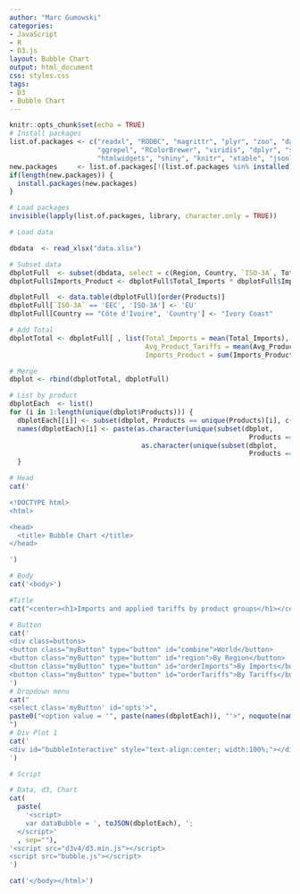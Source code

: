 ```yaml
---
author: "Marc Gumowski"
categories:
- JavaScript
- R
- D3.js
layout: Bubble Chart
output: html_document
css: styles.css
tags:
- D3
- Bubble Chart
---
```


```r
knitr::opts_chunk$set(echo = TRUE)
# Install packages
list.of.packages <- c("readxl", "RODBC", "magrittr", "plyr", "zoo", "data.table", "extrafont", "maps", "ggplot2", 
                      "ggrepel", "RColorBrewer", "viridis", "dplyr", "sp", "circlize", "gridSVG", "ggiraph",
                      "htmlwidgets", "shiny", "knitr", "xtable", "jsonlite")
new.packages     <- list.of.packages[!(list.of.packages %in% installed.packages()[ ,"Package"])]
if(length(new.packages)) {
  install.packages(new.packages)
}

# Load packages
invisible(lapply(list.of.packages, library, character.only = TRUE))

# Load data

dbdata  <- read_xlsx("data.xlsx")

# Subset data
dbplotFull  <- subset(dbdata, select = c(Region, Country, `ISO-3A`, Total_Imports, Products, Product_Description, Avg_Product_Tariffs, Imports_Product_Share)) 
dbplotFull$Imports_Product <- dbplotFull$Total_Imports * dbplotFull$Imports_Product_Share / 100

dbplotFull  <- data.table(dbplotFull)[order(Products)]
dbplotFull[`ISO-3A` == 'EEC', 'ISO-3A'] <- 'EU'
dbplotFull[Country == "Côte d'Ivoire", 'Country'] <- "Ivory Coast"

# Add Total
dbplotTotal <- dbplotFull[ , list(Total_Imports = mean(Total_Imports), Products = "00", Product_Description = "Total",
                                  Avg_Product_Tariffs = mean(Avg_Product_Tariffs), Imports_Product_Share = sum(Imports_Product_Share), 
                                  Imports_Product = sum(Imports_Product)), by = list(Country, `ISO-3A`, Region)]

# Merge
dbplot <- rbind(dbplotTotal, dbplotFull)  

# List by product
dbplotEach  <- list()
for (i in 1:length(unique(dbplot$Products))) {
  dbplotEach[[i]] <- subset(dbplot, Products == unique(Products)[i], c(Region, Country, `ISO-3A`, Imports_Product, Avg_Product_Tariffs))
  names(dbplotEach)[i] <- paste(as.character(unique(subset(dbplot, 
                                                            Products == unique(Products)[i], Products))), '-', 
                                 as.character(unique(subset(dbplot, 
                                                            Products == unique(Products)[i], Product_Description)))) 
  }

```

```r

# Head
cat('

<!DOCTYPE html>
<html>

<head>
  <title> Bubble Chart </title>
</head>

')

# Body
cat('<body>')

#Title
cat("<center><h1>Imports and applied tariffs by product groups</h1></center>")

# Button
cat('
<div class=buttons>
<button class="myButton" type="button" id="combine">World</button>
<button class="myButton" type="button" id="region">By Region</button>
<button class="myButton" type="button" id="orderImports">By Imports</button>
<button class="myButton" type="button" id="orderTariffs">By Tariffs</button>
')
# Dropdown menu
cat("
<select class='myButton' id='opts'>",
paste0("<option value = '", paste(names(dbplotEach)), "'>", noquote(names(dbplotEach)), "</option>"),"</select></div>
")
# Div Plot 1
cat('
<div id="bubbleInteractive" style="text-align:center; width:100%;"></div>
')

# Script

# Data, d3, Chart
cat(
  paste(
    '<script>
    var dataBubble = ', toJSON(dbplotEach), ';
  </script>'
  , sep=""),
'<script src="d3v4/d3.min.js"></script> 
<script src="bubble.js"></script>
')

cat('</body></html>')

```

